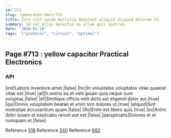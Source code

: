 ```yaml
---
id: 713
slug: /generated-docs/713
title: Iure sint ipsam mollitia deserunt aliquid aliquid dolorem id.
summary: Id vel alias delectus ea ullam quis nostrum.
date: '2020-01-20'
tags: '["protocol", "circuit", "optimal"]'
---
```

## Page #713 : yellow capacitor Practical Electronics
<Partial />

### API

|est|Labore inventore amet.|false|
|hic|In voluptates voluptates vitae quaerat vitae est.|true|
|at|Et omnis ea et velit ipsam quia neque sunt voluptas.|false|
|et|Similique officia velit dicta aut eligendi dolor aut.|true|
|qui|Omnis voluptatem beatae et enim sint dolores ut.|true|
|aliquid|Sint molestiae accusantium quam.|false|
|illo|Enim est libero quis.|true|
|ex|Animi dolor ipsam et explicabo rerum aut est.|false|
|perspiciatis|Dolores et et numquam et.|false|

Reference [518](/generated-docs/518)
Reference [240](/generated-docs/240)
Reference [662](/generated-docs/662)



